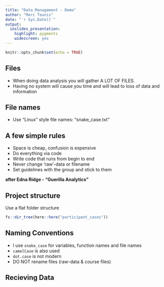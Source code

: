 ```yaml
---
title: "Data Management - Demo"
author: "Marc Teunis"
date: "`r Sys.Date()`"
output:
  ioslides_presentation: 
    highlight: pygments
    widescreen: yes
---
```


```r
knitr::opts_chunk$set(echo = TRUE)
```

## Files

 - When doing data analysis you will gather A LOT OF FILES.
 - Having no system will cause you time and will lead to loss of data and information

## File names
 
 - Use "Linux" style file names: "snake_case.txt"
 
## A few simple rules

 - Space is cheap, confusion is expensive
 - Do everything via code
 - Write code that runs from begin to end
 - Never change 'raw'-data or filename
 - Set guidelines with the group and stick to them
 
  __after Edna Ridge - "Guerilla Analytics"__

## Project structure

Use a flat folder structure

```r
fs::dir_tree(here::here("participant_cases"))
```




## Naming Conventions

 - I use `snake_case` for variables, function names and file names
 - `camelCase` is also used
 - `dot.case` is not modern 
 - DO NOT rename files (raw-data & course files)
 
 
## Recieving Data


 